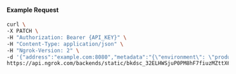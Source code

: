 
#### Example Request

```bash
curl \
-X PATCH \
-H "Authorization: Bearer {API_KEY}" \
-H "Content-Type: application/json" \
-H "Ngrok-Version: 2" \
-d '{"address":"example.com:8080","metadata":"{\"environment\": \"production\"}","tls":{}}' \
https://api.ngrok.com/backends/static/bkdsc_32ELHWSjuP0PM8hF7fiuzMZttX6
```
